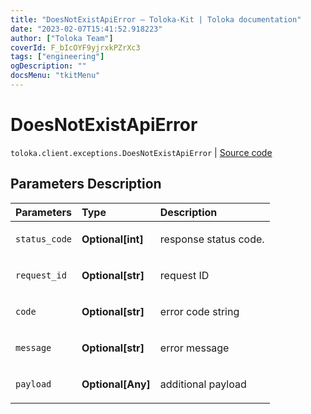 ```yaml
---
title: "DoesNotExistApiError — Toloka-Kit | Toloka documentation"
date: "2023-02-07T15:41:52.918223"
author: ["Toloka Team"]
coverId: F_bIcOYF9yjrxkPZrXc3
tags: ["engineering"]
ogDescription: ""
docsMenu: "tkitMenu"
---
```


# DoesNotExistApiError
`toloka.client.exceptions.DoesNotExistApiError` | [Source code](https://github.com/Toloka/toloka-kit/blob/v1.1.3/src/client/exceptions.py#L123)

## Parameters Description

| Parameters | Type | Description |
| :----------| :----| :-----------|
`status_code`|**Optional\[int\]**|<p>response status code.</p>
`request_id`|**Optional\[str\]**|<p>request ID</p>
`code`|**Optional\[str\]**|<p>error code string</p>
`message`|**Optional\[str\]**|<p>error message</p>
`payload`|**Optional\[Any\]**|<p>additional payload</p>